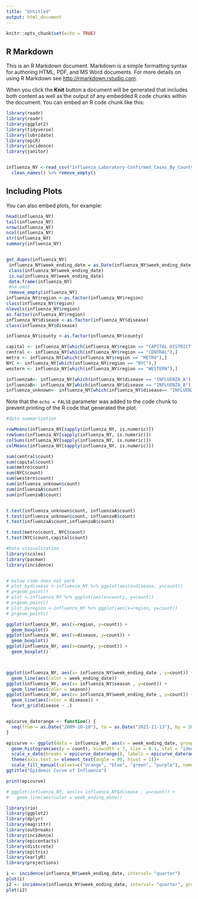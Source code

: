 ```yaml
---
title: "Untitled"
output: html_document
---
```


```r
knitr::opts_chunk$set(echo = TRUE)
```

## R Markdown

This is an R Markdown document. Markdown is a simple formatting syntax for authoring HTML, PDF, and MS Word documents. For more details on using R Markdown see <http://rmarkdown.rstudio.com>.

When you click the **Knit** button a document will be generated that includes both content as well as the output of any embedded R code chunks within the document. You can embed an R code chunk like this:

```r
library(readr)
library(readr)
library(ggplot2)
library(tidyverse)
library(lubridate)
library(epiR)
library(incidence)
library(janitor)


influenza_NY <-read_csv("Influenza_Laboratory-Confirmed_Cases_By_County__Beginning_2009-10_Season.csv") %>% 
  clean_names() %>% remove_empty()
```

## Including Plots

You can also embed plots, for example:

```r
head(influenza_NY)
tail(influenza_NY)
nrow(influenza_NY)
ncol(influenza_NY)
str(influenza_NY)
summary(influenza_NY)


get_dupes(influenza_NY)
 influenza_NY$week_ending_date = as.Date(influenza_NY$week_ending_date , format = "%m/%d/%Y")
 class(influenza_NY$week_ending_date)
 is.na(influenza_NY$week_ending_date)
 data.frame(influenza_NY)
 #na.omit 
 remove_empty(influenza_NY)
influenza_NY$region <-as.factor(influenza_NY$region)
class(influenza_NY$region)
nlevels(influenza_NY$region)
as.factor(influenza_NY$region)
influenza_NY$disease <-as.factor(influenza_NY$disease)
class(influenza_NY$disease)

influenza_NY$county <-as.factor(influenza_NY$county)

capital <- influenza_NY[which(influenza_NY$region == "CAPITAL DISTRICT"),]
central <- influenza_NY[which(influenza_NY$region == "CENTRAL"),]
metro <- influenza_NY[which(influenza_NY$region == "METRO"),]
NYC <- influenza_NY[which(influenza_NY$region == "NYC"),]
western <- influenza_NY[which(influenza_NY$region == "WESTERN"),]

influenzaA<- influenza_NY[which(influenza_NY$disease == "INFLUENZA_A"),]
influenzaB<- influenza_NY[which(influenza_NY$disease == "INFLUENZA_B"),]
influenza_unknown<- influenza_NY[which(influenza_NY$disease== "INFLUENZA_UNSPECIFIED"),]


```

Note that the `echo = FALSE` parameter was added to the code chunk to prevent printing of the R code that generated the plot.
```r
#data summarization

rowMeans(influenza_NY[sapply(influenza_NY, is.numeric)])
rowSums(influenza_NY[sapply(influenza_NY, is.numeric)])
colSums(influenza_NY[sapply(influenza_NY, is.numeric)])
colMeans(influenza_NY[sapply(influenza_NY, is.numeric)])

sum(central$count)
sum(capital$count)
sum(metro$count)
sum(NYC$count)
sum(western$count)
sum(influenza_unknown$count)
sum(influenzaA$count)
sum(influenzaB$count)


t.test(influenza_unknown$count, influenzaA$count)
t.test(influenza_unknown$count, influenzaB$count)
t.test(influenzaA$count,influenzaB$count)

t.test(metro$count, NYC$count)
t.test(NYC$count,capital$count)

```

```r
#Data viszualization
library(scales)
library(pacman)
library(incidence)


# below code does not work
# plot_bydisease <-influenza_NY %>% ggplot(aes(x=disease, y=count))
# p+geom_point()
# plot <-influenza_NY %>% ggplot(aes(x=county, y=count))
# p+geom_point()
# plot_byregion <-influenza_NY %>% ggplot(aes(x=region, y=count))
# p+geom_point()

ggplot(influenza_NY, aes(x=region, y=count)) +
  geom_boxplot()
ggplot(influenza_NY, aes(x=disease, y=count)) +
  geom_boxplot()
ggplot(influenza_NY, aes(x=county, y=count)) +
  geom_boxplot()



ggplot(influenza_NY, aes(x= influenza_NY$week_ending_date , y=count)) +
  geom_line(aes(color = week_ending_date))
ggplot(influenza_NY, aes(x= influenza_NY$season , y=count)) +
  geom_line(aes(color = season))
ggplot(influenza_NY, aes(x= influenza_NY$week_ending_date , y=count)) +
  geom_line(aes(color = disease)) +
  facet_grid(disease ~ .)


epicurve_daterange <- function() {
  seq(from = as.Date("2009-10-10"), to = as.Date("2021-11-13"), by = 30,name = "Date")
}

epicurve <- ggplot(data = influenza_NY, aes(x = week_ending_date, group = disease, fill = disease))+
  geom_histogram(aes(y = count), binwidth = 7, size = 0.1, stat = "identity", position="identity") +
  scale_x_date(breaks = epicurve_daterange(), labels = epicurve_daterange())+
  theme(axis.text.x= element_text(angle = 90, hjust = 1))+
  scale_fill_manual(values=c("orange", "blue", "green", "purple"), name = "disease") + facet_grid(disease ~ .)+
ggtitle("Epidemic Curve of Influenza")

print(epicurve)

# ggplot(influenza_NY, aes(x= influenza_NY$disease , y=count)) +
#   geom_line(aes(color = week_ending_date))
```
```r
library(rio)
library(ggplot2)
library(dplyr)
library(magrittr)
library(outbreaks)
library(incidence)
library(epicontacts)
library(distcrete)
library(epitrix)
library(earlyR)
library(projections)

i <- incidence(influenza_NY$week_ending_date, interval= "quarter")
plot(i)
i2 <- incidence(influenza_NY$week_ending_date, interval= "quarter", groups= influenza_NY$disease)
plot(i2)

```


